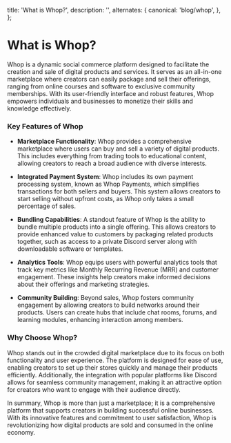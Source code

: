 
  title: 'What is Whop?',
  description: '',
  alternates: {
    canonical: 'blog/whop',
  },
};

# What is Whop?

<AnimatedName />

Whop is a dynamic social commerce platform designed to facilitate the creation and sale of digital products and services. It serves as an all-in-one marketplace where creators can easily package and sell their offerings, ranging from online courses and software to exclusive community memberships. With its user-friendly interface and robust features, Whop empowers individuals and businesses to monetize their skills and knowledge effectively.

### Key Features of Whop

- **Marketplace Functionality**: Whop provides a comprehensive marketplace where users can buy and sell a variety of digital products. This includes everything from trading tools to educational content, allowing creators to reach a broad audience with diverse interests.

- **Integrated Payment System**: Whop includes its own payment processing system, known as Whop Payments, which simplifies transactions for both sellers and buyers. This system allows creators to start selling without upfront costs, as Whop only takes a small percentage of sales.

- **Bundling Capabilities**: A standout feature of Whop is the ability to bundle multiple products into a single offering. This allows creators to provide enhanced value to customers by packaging related products together, such as access to a private Discord server along with downloadable software or templates.

- **Analytics Tools**: Whop equips users with powerful analytics tools that track key metrics like Monthly Recurring Revenue (MRR) and customer engagement. These insights help creators make informed decisions about their offerings and marketing strategies.

- **Community Building**: Beyond sales, Whop fosters community engagement by allowing creators to build networks around their products. Users can create hubs that include chat rooms, forums, and learning modules, enhancing interaction among members.

### Why Choose Whop?

Whop stands out in the crowded digital marketplace due to its focus on both functionality and user experience. The platform is designed for ease of use, enabling creators to set up their stores quickly and manage their products efficiently. Additionally, the integration with popular platforms like Discord allows for seamless community management, making it an attractive option for creators who want to engage with their audience directly.

In summary, Whop is more than just a marketplace; it is a comprehensive platform that supports creators in building successful online businesses. With its innovative features and commitment to user satisfaction, Whop is revolutionizing how digital products are sold and consumed in the online economy.
